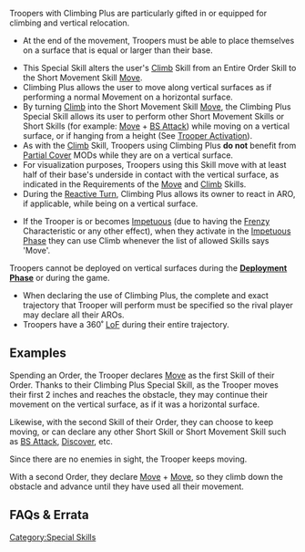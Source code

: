 {{section-special-skills}}


Troopers with Climbing Plus are particularly gifted in or equipped for climbing and vertical relocation. 

{{skillbox |black| CLIMBING PLUS | AUTOMATIC SKILL }}
{{skill-label|Movement, Optional}}
{{requirements}}
*At the end of the movement, Troopers must be able to place themselves on a surface that is equal or larger than their base. 
{{effects}}
*This Special Skill alters the user's [[Climb]] Skill from an Entire Order Skill to the Short Movement Skill [[Move]]. 
*Climbing Plus allows the user to move along vertical surfaces as if performing a normal Movement on a horizontal surface. 
*By turning [[Climb]] into the Short Movement Skill [[Move]], the Climbing Plus Special Skill allows its user to perform other Short Movement Skills or Short Skills (for example: [[Move]] + [[BS Attack]]) while moving on a vertical surface, or if hanging from a height (See [[Trooper Activation]]).
*As with the [[Climb]] Skill, Troopers using Climbing Plus '''do not''' benefit from [[Partial Cover]] MODs while they are on a vertical surface.
*For visualization purposes, Troopers using this Skill move with at least half of their base's underside in contact with the vertical surface, as indicated in the Requirements of the [[Move]] and [[Climb]] Skills. {{seefaq | You must use the full width if available.}}
*During the [[Reactive Turn]], Climbing Plus allows its owner to react in ARO, if applicable, while being on a vertical surface. 
{{n4list}}
* If the Trooper is or becomes [[Impetuous]] (due to having the [[Frenzy]] Characteristic or any other effect), when they activate in the [[Impetuous Phase]] they can use Climb whenever the list of allowed Skills says 'Move'.
{{n4end}}


{{Important-start}}
Troopers cannot be deployed on vertical surfaces during the '''[[Deployment Phase]]''' or during the game.
{{important-end}}


{{Remember-start}}
*When declaring the use of Climbing Plus, the complete and exact trajectory that Trooper will perform must be specified so the rival player may declare all their AROs. 
*Troopers have a 360˚ [[LoF]] during their entire trajectory.
{{important-end}}


==Examples==
{{greybox-start | Example of Climbing Plus}}
{{image | name=eng-climbing-plus.jpg | style=512border }}

Spending an Order, the Trooper declares [[Move]] as the first Skill of their Order. Thanks to their Climbing Plus Special Skill, as the Trooper moves their first 2 inches and reaches the obstacle, they may continue their movement on the vertical surface, as if it was a horizontal surface. 

Likewise, with the second Skill of their Order, they can choose to keep moving, or can declare any other Short Skill or Short Movement Skill such as [[BS Attack]], [[Discover]], etc.  

Since there are no enemies in sight, the Trooper keeps moving. 

With a second Order, they declare [[Move]] + [[Move]], so they climb down the obstacle and advance until they have used all their movement. 
{{greybox-end}}


== FAQs & Errata ==

{{faqbox |
type = faq |
title = N4 FAQ |
version = Updated 1.1.1, Dec 2021 |
q = Q: While using Move or Climb, can you move 'through' a corner {{erratahighlight}}or overhang the edge of the surface{{erratahighlight-end}}, in the same way that you can move through a space that's half the width of the Trooper's base? |
a = A: No. If the space is wide enough for the Trooper's full base, you must use the full base.

Examples: 

{{image | name=dual-faq10-1.jpg | style= 256border }}
{{image | name=dual-faq10-2.jpg | style= 256border }}
{{image | name=dual-faq10-3.jpg | style= 256border }} |
related = [[Climb]], [[Climbing Plus]], [[Move]] }}


{{faqbox |
type = faq |
title = N4 FAQ |
version = 1.3, Nov 2022 |
q = Q: How are Jump and Climb movement measured? |
a = A: When measuring Jump or Climb movement, you can measure from any point of the Trooper's Silhouette at the start of the movement, but you must measure to the base's outer edge and underside at the end of the movement. The Trooper can vault over obstacles (parapets etc.) that are equal to or lower than the height of their Silhouette as normal.

{{image | name=faq_jump_climb_measurement_v01.png | style=512border }}

''Development team note: By gaining distance from the Silhouette and allowing the Trooper to ignore parapets (as long as they are equal to or lower than the Silhouette height), movement while Jumping or Climbing is facilitated. This makes these movements easier and gives extra value to Troopers with Super-Jump and Climbing Plus. As we can see in the image, the Jump path is the same even without the parapet.'' |
related = [[Climb]], [[Climbing Plus]], [[Jump]], [[Super-Jump]] }}


{{section-special-skills}}





[[Category:Special Skills]]